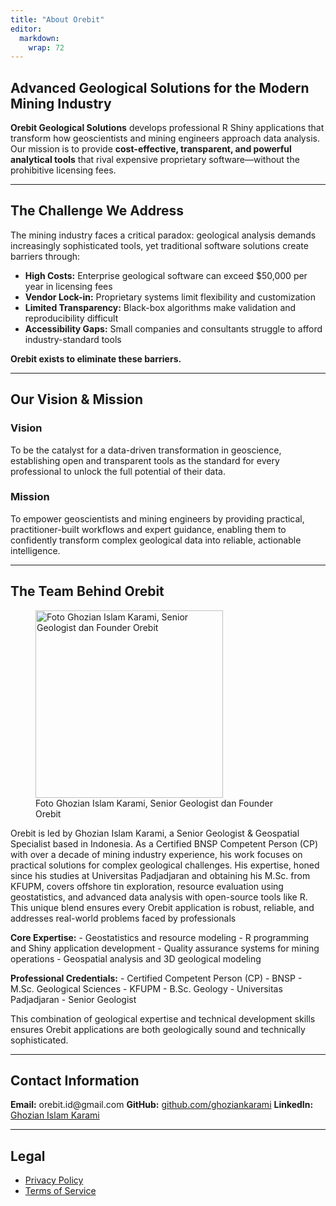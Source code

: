 ```yaml
---
title: "About Orebit"
editor: 
  markdown: 
    wrap: 72
---
```


## Advanced Geological Solutions for the Modern Mining Industry

**Orebit Geological Solutions** develops professional R Shiny
applications that transform how geoscientists and mining engineers
approach data analysis. Our mission is to provide **cost-effective,
transparent, and powerful analytical tools** that rival expensive
proprietary software—without the prohibitive licensing fees.

------------------------------------------------------------------------

## The Challenge We Address

The mining industry faces a critical paradox: geological analysis
demands increasingly sophisticated tools, yet traditional software
solutions create barriers through:

-   **High Costs:** Enterprise geological software can exceed \$50,000
    per year in licensing fees
-   **Vendor Lock-in:** Proprietary systems limit flexibility and
    customization
-   **Limited Transparency:** Black-box algorithms make validation and
    reproducibility difficult
-   **Accessibility Gaps:** Small companies and consultants struggle to
    afford industry-standard tools

**Orebit exists to eliminate these barriers.**

------------------------------------------------------------------------

## Our Vision & Mission

### Vision

To be the catalyst for a data-driven transformation in geoscience,
establishing open and transparent tools as the standard for every
professional to unlock the full potential of their data.

### Mission

To empower geoscientists and mining engineers by providing practical,
practitioner-built workflows and expert guidance, enabling them to
confidently transform complex geological data into reliable, actionable
intelligence.

------------------------------------------------------------------------

## The Team Behind Orebit

![Foto Ghozian Islam Karami, Senior Geologist dan Founder Orebit](Ghozian.jpg){fig-alt="Foto Ghozian Islam Karami, Senior Geologist dan Founder Orebit" width="300"}

Orebit is led by Ghozian Islam Karami, a Senior Geologist & Geospatial Specialist based in Indonesia. As a Certified BNSP Competent Person (CP) with over a decade of mining industry experience, his work focuses on practical solutions for complex geological challenges. His expertise, honed since his studies at Universitas Padjadjaran and obtaining his M.Sc. from KFUPM, covers offshore tin exploration, resource evaluation using geostatistics, and advanced data analysis with open-source tools like R. This unique blend ensures every Orebit application is robust, reliable, and addresses real-world problems faced by professionals

**Core Expertise:** - Geostatistics and resource modeling - R
programming and Shiny application development - Quality assurance
systems for mining operations - Geospatial analysis and 3D geological
modeling

**Professional Credentials:** - Certified Competent Person (CP) - BNSP -
M.Sc. Geological Sciences - KFUPM - B.Sc. Geology - Universitas
Padjadjaran - Senior Geologist

This combination of geological expertise and technical development
skills ensures Orebit applications are both geologically sound and
technically sophisticated.

------------------------------------------------------------------------

## Contact Information

**Email:** orebit.id\@gmail.com **GitHub:**
[github.com/ghoziankarami](https://github.com/ghoziankarami)
**LinkedIn:** [Ghozian Islam
Karami](https://www.linkedin.com/in/ghoziankarami/)

---------------------------------------------------------------------

## Legal

- [Privacy Policy](/privacy-policy.qmd)
- [Terms of Service](/terms-of-service.qmd)

